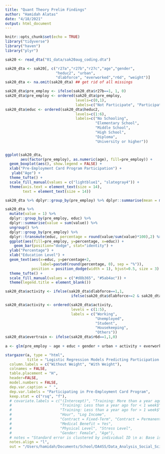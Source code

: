 ```yaml
---
title: "Quant Theory Prelim Findings"
author: "Hamidah Alatas"
date: "4/18/2021"
output: html_document
---
```


```r
knitr::opts_chunk$set(echo = TRUE)
library("tidyverse")
library("haven")
library("plyr")
```


```r
sak20 <- read_dta("01_data/sak20aug_coding.dta") 
```

```r
sak20_dta <- sak20[, c("r27a","r27b","r27c","age","gender",
                       "heduc2", "urban", 
                       "dlabforce", "everworked","r6d", "weight")]
sak20_dta <- na.omit(sak20_dta) ## get rid of all missings

sak20_dta$pre_employ <- ifelse(sak20_dta$r27b==1, 1, 0)
sak20_dta$pre_employ <- ordered(sak20_dta$pre_employ, 
                                levels=c(0,1),
                                labels=c("Not Participate", "Participate"))
sak20_dta$educ <- ordered(sak20_dta$heduc2, 
                                levels=c(1:6),
                                labels=c("No Schooling",
                                         "Elementary School",
                                         "Middle School",
                                         "High School",
                                         "Diploma",
                                         "University or higher"))


ggplot(sak20_dta, 
       aes(factor(pre_employ), as.numeric(age), fill=pre_employ)) +
  geom_boxplot(aes(), show.legend = FALSE) +  
  xlab("Pre-Employment Card Program Participation") + 
   ylab("Age") +
  theme_tufte() +
  scale_fill_manual(values = c("lightblue1", "slategray4")) +
  theme(axis.text = element_text(size = 14),
        text = element_text(size = 14))

sak20_dta %>% dplyr::group_by(pre_employ) %>% dplyr::summarise(mean = mean(age))
```

```r
sak20_dta %>% 
  mutate(value = 1) %>%
  dplyr::group_by(pre_employ, educ) %>% 
  dplyr::summarise(value = sum(value)) %>%
  ungroup() %>%
  dplyr::group_by(pre_employ) %>%
  dplyr::transmute(educ, percentage = round(value/sum(value)*100),2) %>%
  ggplot(aes(fill=pre_employ, y=percentage, x=educ)) + 
    geom_bar(position="dodge", stat="identity") +
  ylab("Percentage") +
  xlab("Education Level") +
  geom_text(aes(x=educ, y=percentage+2,
                label=paste0(round(percentage, 0), sep = "%")), 
            position = position_dodge(width = 1), hjust=0.5, size = 3) +
  theme_tufte() +
  scale_fill_manual(values = c("#d8b365", "#5ab4ac")) +
  theme(legend.title = element_blank())


```

```r
sak20_dta$activity <- ifelse(sak20_dta$dlabforce==1,1,
                              ifelse(sak20_dta$dlabforce>=2 & sak20_dta$dlabforce<=5,2,ifelse(sak20_dta$dlabforce==6,3,ifelse(sak20_dta$dlabforce==7,4,5))))

sak20_dta$activity <- ordered(sak20_dta$activity,
                              levels = c(1:5),
                              labels = c("Working",
                                         "Unemployed",
                                         "Student",
                                         "Housekeeping",
                                         "Others"))
sak20_dta$evertrain <- ifelse(sak20_dta$r6d==1,1,0)
                                     
a <- glm(pre_employ ~ age + educ + gender + urban + activity + everworked + evertrain, family = binomial, data = sak20_dta)

stargazer(a, type = "html",
          title = "Logistic Regression Models Predicting Participation in Training",
  column.labels = c("Without Weight", "With Weight"),
  colnames = FALSE,
  table.placement = "H",
  header=FALSE,
  model.numbers = FALSE,
  dep.var.caption = " ",
  dep.var.labels = "Participating in Pre-Employment Card Program",
  keep.stat = c("rsq", "f"),
  # covariate.labels = c("(Intercept)", "Training: More than a year ago$^a$",
  #                      "Training: Less than a year ago for < 1 week$^a$", 
  #                      "Training: Less than a year ago for > 1 week$^a$", 
  #                      "Hour", "Log Income", 
  #                      "Contract = Fixed-Term", "Contract = Permanent", 
  #                      "Medical Benefit = Yes",
  #                      "Physical Level", "Stress Level", 
  #                      "Gender: Female", "Age"),
  # notes = "Standard error is clustered by individual ID \n a: Base is worker without training",
  notes.align = "l",
  out = "/Users/hamidah/Documents/School/DA4SS/Data_Analysis_Social_Science/models.htm")

```

